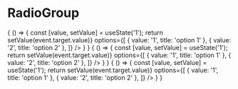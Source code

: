 

<Meta title="Core/RadioGroup" component={RadioGroup} />

# RadioGroup

<Props of={RadioGroup} />

<Preview>
  <Story name="RadioGroup">
  {
    () => {
      const [value, setValue] = useState('1');
      return <RadioGroup
          name="option"
          label="Options"
          value={value}
          onChange={event => setValue(event.target.value)}
          options={[
            { value: '1', title: 'option 1' },
            { value: '2', title: 'option 2' },
          ]}
        />
    }
  }
  </Story>
</Preview>

<Preview>
  <Story name="readonly">
  {
    () => {
      const [value, setValue] = useState('1');
      return <RadioGroup
          name="option"
          label="Options"
          readonly
          value={value}
          onChange={event => setValue(event.target.value)}
          options={[
            { value: '1', title: 'option 1' },
            { value: '2', title: 'option 2' },
          ]}
        />
    }
  }
  </Story>
</Preview>

<Preview>
  <Story name="disabled">
  {
    () => {
      const [value, setValue] = useState('1');
      return <RadioGroup
          name="option"
          label="Options"
          disabled
          value={value}
          onChange={event => setValue(event.target.value)}
          options={[
            { value: '1', title: 'option 1' },
            { value: '2', title: 'option 2' },
          ]}
        />
    }
  }
  </Story>
</Preview>
